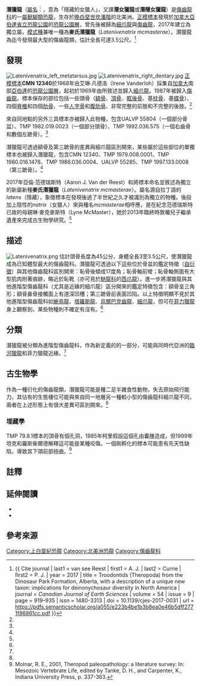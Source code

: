{{noteTA
|1=zh-cn:恐龙公园组; zh-tw:恐龍公園層; zh-hk:恐龍公園組;
}}
{{Automatic Taxobox
| taxon = Latenivenatrix
| fossil_range = [[白堊紀|白堊紀]]晚期[[坎潘階|坎潘階]]<br>{{fossilrange|75.9|75.3}}
| image = Latenivenatrix skull.jpg
| image_caption = [[正模標本|正模標本]]TMP 1982.019.0023的頭骨後部，展示於[[皇家泰勒爾博物館|皇家泰勒爾博物館]]
| authority = van der Reest & Currie, 2017
| type_species = '''麥氏潛獵龍<br>''Latenivenatrix mcmasterae'''''
| type_species_authority = van der Reest & Currie, 2017
}}

'''潛獵龍'''（[[屬名|屬名]]：{{lang|la|''Latenivenatrix''}}，意為「隱藏的女獵人」{{noteTag|1=屬名之所以用陰性的''natrix''而非陽性的''venator''，是為了依從種名''mcmasterae''（論文第一作者的母親姓氏），作者在解釋時只取了獵人的意思，所以並不需要特別翻出來。}}，又譯'''潛女獵龍'''或'''潛隱女獵龍'''）是[[傷齒龍科|傷齒龍科]]{{link-en|傷齒龍亞科|Troodontinae}}的一[[屬|屬]][[獸腳類|獸腳類]][[恐龍|恐龍]]，生存於[[晚白堊世|晚白堊世]][[坎潘階|坎潘階]]的北美洲。[[正模標本|正模標本]]發現於[[加拿大|加拿大]][[亞伯達|亞伯達]][[省立恐龍公園|省立恐龍公園]]的[[恐龍公園層|恐龍公園層]]，曾先後被歸為[[細爪龍|細爪龍]]與[[傷齒龍|傷齒龍]]，2017年建立為獨立屬，[[模式種|模式種]]兼唯一種為'''麥氏潛獵龍'''（''Latenivenatrix mcmasterae''）。潛獵龍為迄今發現最大型的傷齒龍類，估計全長可達3.5公尺。<ref name = "vanderReest2017">{{ Cite journal | last1 = van see Reest | first1 = A. J. | last2 = Currie | first2 = P. J. | year = 2017 | title = Troodontids (Theropoda) from the Dinosaur Park Formation, Alberta, with a description of a unique new taxon: implications for deinonychosaur diversity in North America | journal = ''Canadian Journal of Earth Sciences'' | volume = 54 | issue = 9 | page = 919–935 | issn = 1480-3313 | doi = 10.1139/cjes-2017-0031 | url = https://pdfs.semanticscholar.org/a055/e223b4be1b3b8ea0e46b5dff2771f86861cc.pdf }}</ref>

==發現==
[[File:Latenivenatrix_left_metatarsus.jpg|thumb]]
[[File:Latenivenatrix_right_dentary.jpg|thumb]]
[[正模標本|正模標本]]'''CMN 12340'''於1968年由艾琳·凡德洛（Irene Vanderloh）採集自[[加拿大|加拿大]]南部[[亞伯達|亞伯達]]的[[恐龍公園層|恐龍公園層]]，起初於1969年由{{link-en|戴爾·羅素|Dale Alan Russell}}所敘述並歸入[[細爪龍|細爪龍]]。1987年被歸入[[傷齒龍|傷齒龍]]。標本保存的部位包括一些頭骨（[[額骨|額骨]]、[[頂骨|頂骨]]、[[眶後骨|眶後骨]]、基[[枕骨|枕骨]]、基[[蝶骨|蝶骨]]）、四個[[脊椎|脊椎]]和四個[[肋骨|肋骨]]、一些[[人字骨|人字骨]]和[[腹肋骨|腹肋骨]]、非常完整的前肢和不完整的後肢。<ref name = "vanderReest2017"/>

來自同地點的另外三具標本亦被歸入此物種，包含UALVP 55804（一個部分骨盆）、TMP 1982.019.0023（一個部分頭骨）、TMP 1992.036.575（一個右齒骨和數個左蹠骨）。<ref name = "vanderReest2017"/>

潛獵龍可透過額骨及第三蹠骨的差異與細爪龍區別開來，某些屬於這些部位的單獨標本也被歸入潛獵龍，包含CMN 12340、TMP 1979.008.0001、TMP 1980.016.1478、TMP 1986.036.0004、UALVP 55285、TMP 1997.133.0008（第三蹠骨）。<ref name = "vanderReest2017"/>

2017年亞倫·范德瑞斯特（‪Aaron J. Van der Reest）和{{link-en|菲力·柯里|Philip J. Currie}}將標本命名並敘述為獨立的新屬新種'''麥氏潛獵龍'''（''Latenivenatrix mcmasterae''）。屬名源自拉丁語的''latens''（隱藏），象徵標本在發現後過了半世紀之久才被識別為獨立的物種。後段加上陰性的''natrix''（女獵人）來與種名''mcmasterae''相呼應，是在紀念范德瑞斯特已故的母親琳·麥克麥斯特（Lyne McMaster），她於2013年臨終時敦囑兒子繼承遺產來完成古生物學研究。<ref name = "vanderReest2017"/>

==描述==
[[File:Latenivenatrix.png|thumb]]
估計頭骨長度為45公分，身體全長3至3.5公尺，使潛獵龍成為已知體型最大的傷齒龍科。潛獵龍可透過以下這些位於骨盆的鑑定特徵（[[自衍徵|自衍徵]]）與其他傷齒龍科區別開來：恥骨後傾成17度角；恥骨軸前彎；恥骨軸側面有大型肌肉附著痕跡，略近於恥靴（亦可見於[[馳龍科|馳龍科]]的[[西爪龍|西爪龍]]）。進一步將潛獵龍與其他進階型傷齒龍科（尤其是近緣的細爪龍）區分開來的鑑定特徵包含：額骨呈三角形；額骨鼻骨接觸面上有道深凹槽；第三蹠骨前表面凹陷。以上特徵明顯不見於其他進階型傷齒龍科如[[蜥鳥龍|蜥鳥龍]]、[[塔羅斯龍|塔羅斯龍]]、[[烏爾巴克齒龍|烏爾巴克齒龍]]、[[細爪龍|細爪龍]]，但可在[[菲力獵龍|菲力獵龍]]身上觀察到，某些物種則不確定有沒有。<ref name = "vanderReest2017"/>

==分類==
潛獵龍被分類為進階型傷齒龍科，作為新定義的{{link-en|傷齒龍亞科|Troodontinae}}的一部分，可能與同時代亞洲的[[臨河獵龍|臨河獵龍]]和菲力獵龍近緣。<ref name = "vanderReest2017"/>

==古生物學==
作為一種衍化的傷齒龍類，潛獵龍可能是種二足半雜食性動物，失去原始飛行能力。其佔有的生態棲位可能與來自同一地層另一種較小型的傷齒龍科細爪龍不同，兩者在上述形態上有很大差異可區別開來。<ref name = "vanderReest2017"/>

===埋藏學===
TMP 79.8.1標本的頂骨有個孔洞，1985年柯里假設這個孔由囊腫造成，但1999年坦克和羅斯柴爾德解釋這可能是某種咬傷。一個剛孵化的標本可能患有先天性缺陷，導致其下頜前部扭曲。<ref name="molnar-pathology">Molnar, R. E., 2001, Theropod paleopathology: a literature survey: In: Mesozoic Vertebrate Life, edited by Tanke, D. H., and Carpenter, K., Indiana University  Press, p. 337-363.</ref>

==註釋==
{{NoteFoot}}

==延伸閱讀==
*{{link-en|傷齒龍類研究歷史|Timeline of troodontid research}}
*{{link-en|2017年主龍類古生物學研究|2017 in archosaur paleontology}}

==參考來源==
{{Reflist}}

{{手盜龍類|D.}}
{{Taxonbar|from=Q35626945}}
{{Portalbar|生物學|恐龍}}
[[Category:上白堊紀恐龍|Category:上白堊紀恐龍]]
[[Category:北美洲恐龍|Category:北美洲恐龍]]
[[Category:傷齒龍科|Category:傷齒龍科]]
